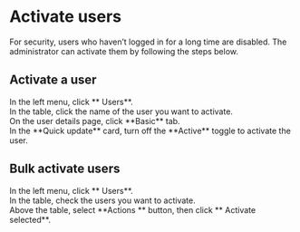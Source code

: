 # Activate users

For security, users who haven’t logged in for a long time are disabled. The administrator can activate them by following the steps below.

## Activate a user

<Steps>

<div>
<Nav name="console" />
</div>

<div>
In the left menu, click **<Icon name="UserO" /> Users**.
</div>

<div>
In the table, click the name of the user you want to activate.
</div>

<div>
On the user details page, click **Basic** tab.
</div>

<div>
In the **Quick update** card, turn off the **Active** toggle to activate the user.
</div>

</Steps>

## Bulk activate users

<Steps>

<div>
<Nav name="console" />
</div>

<div>
In the left menu, click **<Icon name="UserO" /> Users**.
</div>

<div>
In the table, check the users you want to activate.
</div>

<div>
Above the table, select **Actions <Icon name="chevron-down" />** button, then click **<Icon name="CircleCheck" /> Activate selected**.
</div>

</Steps>